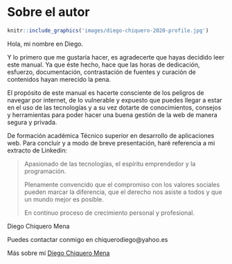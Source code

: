 # Sobre el autor {#autor .unnumbered}

```r
knitr::include_graphics('images/diego-chiquero-2020-profile.jpg')
```

Hola, mi nombre en Diego.

Y lo primero que me gustaría hacer, es agradecerte que hayas decidido leer este manual. Ya que éste hecho, hace que las horas de dedicación, esfuerzo, documentación, contrastación de fuentes y curación de contenidos hayan merecido la pena.

El propósito de este manual es hacerte consciente de los peligros de navegar por internet, de lo vulnerable y expuesto que puedes llegar a estar en el uso de las tecnologías y a su vez dotarte de conocimientos, consejos y herramientas para poder hacer una buena gestión de la web de manera segura y privada.

De formación académica Técnico superior en desarrollo de aplicaciones web.
Para concluir y a modo de breve presentación, haré referencia a mi extracto de Linkedin: 

> Apasionado de las tecnologías, el espíritu emprendedor y la programación.
>
> Plenamente convencido que el compromiso con los valores sociales pueden marcar la diferencia, que el derecho nos asiste a todos y que un mundo mejor es posible.
>
>  En continuo proceso de crecimiento personal y profesional.


Diego Chiquero Mena

Puedes contactar conmigo en chiquerodiego@yahoo.es

Más sobre mí [Diego Chiquero Mena](https://about.me/diegochiquero)

